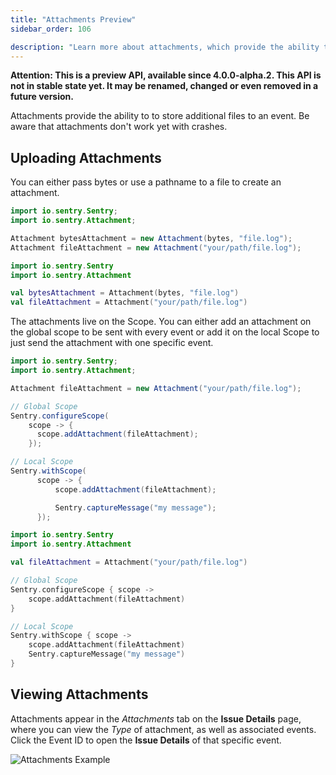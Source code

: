 ```yaml
---
title: "Attachments Preview"
sidebar_order: 106

description: "Learn more about attachments, which provide the ability to store additional files to an event."
---
```


__Attention: This is a preview API, available since 4.0.0-alpha.2. This API is not in stable state yet. It may be renamed, changed or even removed in a future version.__

Attachments provide the ability to to store additional files to an event. Be aware that attachments don't work yet with crashes.


## Uploading Attachments

You can either pass bytes or use a pathname to a file to create an attachment.

```java
import io.sentry.Sentry;
import io.sentry.Attachment;

Attachment bytesAttachment = new Attachment(bytes, "file.log");
Attachment fileAttachment = new Attachment("your/path/file.log");
```
```kotlin
import io.sentry.Sentry
import io.sentry.Attachment

val bytesAttachment = Attachment(bytes, "file.log")
val fileAttachment = Attachment("your/path/file.log")
```

The attachments live on the <PlatformLink to="/enriching-events/scopes/">Scope</PlatformLink>. You can either add an attachment on the global scope to be sent with every event or add it on the <PlatformLink to="/enriching-events/scopes/#local-scopes">local Scope</PlatformLink> to just send the attachment with one specific event.


```java
import io.sentry.Sentry;
import io.sentry.Attachment;

Attachment fileAttachment = new Attachment("your/path/file.log");

// Global Scope
Sentry.configureScope(
    scope -> {
      scope.addAttachment(fileAttachment);
    });

// Local Scope
Sentry.withScope(
      scope -> {
          scope.addAttachment(fileAttachment);

          Sentry.captureMessage("my message");
      });
```
```kotlin
import io.sentry.Sentry
import io.sentry.Attachment

val fileAttachment = Attachment("your/path/file.log")

// Global Scope
Sentry.configureScope { scope ->
    scope.addAttachment(fileAttachment)
}

// Local Scope
Sentry.withScope { scope ->
    scope.addAttachment(fileAttachment)
    Sentry.captureMessage("my message")
}
```


## Viewing Attachments

Attachments appear in the _Attachments_ tab on the **Issue Details** page, where you can view the _Type_ of attachment, as well as associated events. Click the Event ID to open the **Issue Details** of that specific event.

![Attachments Example](attachments-example.png)
